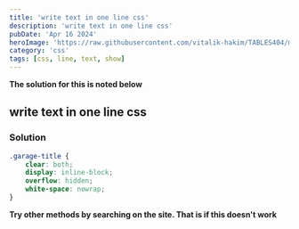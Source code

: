 ```yaml
---
title: 'write text in one line css'
description: 'write text in one line css'
pubDate: 'Apr 16 2024'
heroImage: 'https://raw.githubusercontent.com/vitalik-hakim/TABLES404/main/error_b/CSS.png'
category: 'css'
tags: [css, line, text, show]
---
```


**The solution for this is noted below**

## write text in one line css

### Solution

```css
.garage-title {
	clear: both;
	display: inline-block;
	overflow: hidden;
	white-space: nowrap;
}
```

**Try other methods by searching on the site. That is if this doesn't work**
